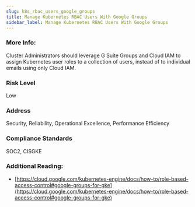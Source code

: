 ```yaml
---
slug: k8s_rbac_users_google_groups
title: Manage Kubernetes RBAC Users With Google Groups
sidebar_label: Manage Kubernetes RBAC Users With Google Groups
---
```


### More Info:

Cluster Administrators should leverage G Suite Groups and Cloud IAM to assign Kubernetes user roles to a collection of users, instead of to individual emails using only Cloud IAM.

### Risk Level

Low

### Address

Security, Reliability, Operational Excellence, Performance Efficiency

### Compliance Standards

SOC2, CISGKE

### Additional Reading:

- [https://cloud.google.com/kubernetes-engine/docs/how-to/role-based-access-control#google-groups-for-gke](https://cloud.google.com/kubernetes-engine/docs/how-to/role-based-access-control#google-groups-for-gke) 

